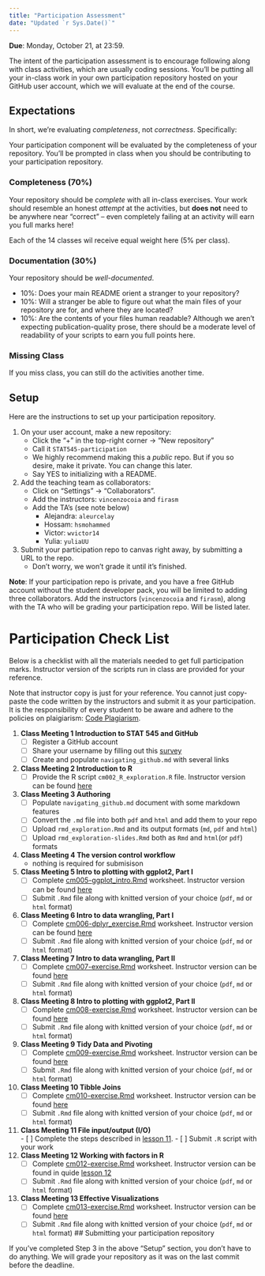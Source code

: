 ```yaml
---
title: "Participation Assessment"
date: "Updated `r Sys.Date()`"
---
```


__Due__: Monday, October 21, at 23:59.

The intent of the participation assessment is to encourage following along with class activities, which are usually coding sessions. You'll be putting all your in-class work in your own participation repository hosted on your GitHub user account, which we will evaluate at the end of the course.

## Expectations

In short, we're evaluating _completeness_, not _correctness_. Specifically:

Your participation component will be evaluated by the completeness of your repository. You'll be prompted in class when you should be contributing to your participation repository. 

### Completeness (70%)

Your repository should be _complete_ with all in-class exercises. Your work should resemble an honest _attempt_ at the activities, but __does not__ need to be anywhere near "correct" -- even completely failing at an activity will earn you full marks here!

Each of the 14 classes wil receive equal weight here (5% per class).

### Documentation (30%)

Your repository should be _well-documented_. 

- 10%: Does your main README orient a stranger to your repository?
- 10%: Will a stranger be able to figure out what the main files of your repository are for, and where they are located?
- 10%: Are the contents of your files human readable? Although we aren't expecting publication-quality prose, there should be a moderate level of readability of your scripts to earn you full points here.

### Missing Class

If you miss class, you can still do the activities another time. 


## Setup

Here are the instructions to set up your participation repository.

1. On your user account, make a new repository:
    - Click the "+" in the top-right corner -> "New repository"
    - Call it `STAT545-participation`
    - We highly recommend making this a _public_ repo. But if you so desire, make it private. You can change this later.
    - Say YES to initializing with a README. 
2. Add the teaching team as collaborators:
	- Click on "Settings" -> "Collaborators".
	- Add the instructors: `vincenzocoia` and `firasm`
	- Add the TA's (see note below)
		- Alejandra: `aleurcelay`
		- Hossam:    `hsmohammed`
		- Victor:    `wvictor14`
		- Yulia:     `yuliaUU`
3. Submit your participation repo to canvas right away, by submitting a URL to the repo.
    - Don't worry, we won't grade it until it's finished. 

__Note__: If your participation repo is private, and you have a free GitHub account without the student developer pack, you will be limited to adding three collaborators. Add the instructors (`vincenzocoia` and `firasm`), along with the TA who will be grading your participation repo. Will be listed later. 

# Participation Check List
 
Below is a checklist with all the materials needed to get full participation marks. Instructor version of the scripts run in class are provided for your reference.
 
Note that instructor copy is just for your reference. You cannot just copy-paste the code written by the instructors and submit it as your participation. It is the responsibility of every student to be aware and adhere to the policies on plaigiarism: [Code Plagiarism](https://stat545.stat.ubc.ca/policies/). 

1. **Class Meeting 1 Introduction to STAT 545 and GitHub**   
    - [ ] Register a GitHub account
    - [ ] Share your username by filling out this [survey](https://ubc.ca1.qualtrics.com/jfe/form/SV_8jKz3FaT7w5EHfT)
    - [ ] Create and populate ```navigating_github.md``` with several links
2. **Class Meeting 2 Introduction to R**   
    - [ ] Provide the R script ```cm002_R_exploration.R``` file. Instructor version can be found [here](https://github.com/vincenzocoia/STAT545-participation/blob/master/tools/cm002-r_exploration.R)
3. **Class Meeting 3 Authoring**  
   - [ ] Populate ```navigating_github.md``` document with some markdown features
   - [ ] Convert the ```.md``` file into both ```pdf``` and ```html``` and add them to your repo
   - [ ] Upload ```rmd_exploration.Rmd``` and its output formats (```md```, ```pdf``` and ```html```)
   - [ ] Upload ```rmd_exploration-slides.Rmd``` both as ```Rmd``` and ```html```(or ```pdf```) formats
4. **Class Meeting 4 The version control workflow**   
   - nothing is required for submisison 
5. **Class Meeting 5 Intro to plotting with ggplot2, Part I**  
   - [ ] Complete [cm005-ggplot_intro.Rmd](https://raw.githubusercontent.com/STAT545-UBC/Classroom/master/tutorials/cm005-exercise.Rmd) worksheet. Instructor version can be found [here](https://github.com/vincenzocoia/STAT545-participation/blob/master/plotting/cm005-ggplot_intro.Rmd)
   - [ ] Submit ```.Rmd``` file along with knitted version of your choice (```pdf```, ```md``` or ```html``` format)
6. **Class Meeting 6 Intro to data wrangling, Part I** 
   - [ ] Complete [cm006-dplyr_exercise.Rmd](https://raw.githubusercontent.com/STAT545-UBC/Classroom/master/tutorials/cm006-exercise.Rmd) worksheet. Instructor version can be found [here](https://github.com/wvictor14/STAT545-participation/blob/master/cm006-exercise.Rmd)
   - [ ] Submit ```.Rmd``` file along with knitted version of your choice (```pdf```, ```md``` or ```html``` format)
7. **Class Meeting 7 Intro to data wrangling, Part II**
   - [ ] Complete [cm007-exercise.Rmd](https://raw.githubusercontent.com/STAT545-UBC/Classroom/master/tutorials/cm007-exercise.Rmd) worksheet. Instructor version can be found [here](https://github.com/vincenzocoia/STAT545-participation/blob/master/wrangling/cm007-exercise.rmd)
   - [ ] Submit ```.Rmd``` file along with knitted version of your choice (```pdf```, ```md``` or ```html``` format)
8. **Class Meeting 8 Intro to plotting with ggplot2, Part II**  
   - [ ] Complete [cm008-exercise.Rmd](https://raw.githubusercontent.com/STAT545-UBC/Classroom/master/tutorials/cm008-exercise.Rmd) worksheet. Instructor version can be found [here](https://github.com/vincenzocoia/STAT545-participation/blob/master/plotting/cm008-exercise.Rmd)
   - [ ] Submit ```.Rmd``` file along with knitted version of your choice (```pdf```, ```md``` or ```html``` format)
9. **Class Meeting 9 Tidy Data and Pivoting** 
   - [ ] Complete [cm009-exercise.Rmd](https://raw.githubusercontent.com/STAT545-UBC/Classroom/master/tutorials/cm009-exercise.Rmd) worksheet. Instructor version can be found [here](https://github.com/vincenzocoia/STAT545-participation/blob/master/wrangling/cm009-exercise.Rmd)
   - [ ] Submit ```.Rmd``` file along with knitted version of your choice (```pdf```, ```md``` or ```html``` format)
10. **Class Meeting 10 Tibble Joins** 
    - [ ] Complete [cm010-exercise.Rmd](https://raw.githubusercontent.com/STAT545-UBC/Classroom/master/tutorials/cm010-exercise.Rmd) worksheet. Instructor version can be found [here](https://github.com/vincenzocoia/STAT545-participation/blob/master/wrangling/cm010-exercise.Rmd)
    - [ ] Submit ```.Rmd``` file along with knitted version of your choice (```pdf```, ```md``` or ```html``` format)
 11. **Class Meeting 11 File input/output (I/O)**  
    - [ ] Complete the steps described in [lesson 11](https://stat545guidebook.netlify.com/file-inputoutput-io.html). 
    - [ ] Submit ```.R``` script with your work
12. **Class Meeting 12 Working with factors in R**
    - [ ] Complete [cm012-exercise.Rmd](https://raw.githubusercontent.com/STAT545-UBC/Classroom/master/tutorials/cm012-exercise.Rmd) worksheet. Instructor version can be found in quide [lesson 12](https://stat545guidebook.netlify.com/working-with-factors-in-r.html)
    - [ ] Submit ```.Rmd``` file along with knitted version of your choice (```pdf```, ```md``` or ```html``` format)
13. **Class Meeting 13 Effective Visualizations**
	- [ ] Complete [cm013-exercise.Rmd](https://raw.githubusercontent.com/STAT545-UBC/Classroom/master/cm013.Rmd) worksheet. Instructor version can be found [here]()
	- [ ] Submit ```.Rmd``` file along with knitted version of your choice (```pdf```, ```md``` or ```html``` format)
## Submitting your participation repository

If you've completed Step 3 in the above "Setup" section, you don't have to do anything. We will grade your repository as it was on the last commit before the deadline.

